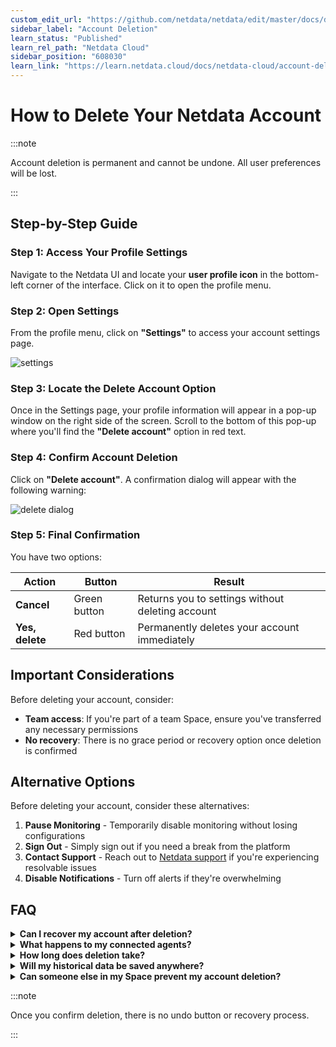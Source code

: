 ```yaml
---
custom_edit_url: "https://github.com/netdata/netdata/edit/master/docs/delete/netdata/account.md"
sidebar_label: "Account Deletion"
learn_status: "Published"
learn_rel_path: "Netdata Cloud"
sidebar_position: "608030"
learn_link: "https://learn.netdata.cloud/docs/netdata-cloud/account-deletion"
---
```


# How to Delete Your Netdata Account

:::note

Account deletion is permanent and cannot be undone. All user preferences will be lost.

:::

## Step-by-Step Guide

### Step 1: Access Your Profile Settings

Navigate to the Netdata UI and locate your **user profile icon** in the bottom-left corner of the interface. Click on it to open the profile menu.

### Step 2: Open Settings

From the profile menu, click on **"Settings"** to access your account settings page.

![settings](https://raw.githubusercontent.com/netdata/docs-images/refs/heads/master/netdata-cloud/account-management/delete-account/profile-menu-settings.png)

### Step 3: Locate the Delete Account Option

Once in the Settings page, your profile information will appear in a pop-up window on the right side of the screen. Scroll to the bottom of this pop-up where you'll find the **"Delete account"** option in red text.

### Step 4: Confirm Account Deletion

Click on **"Delete account"**. A confirmation dialog will appear with the following warning:

![delete dialog](https://raw.githubusercontent.com/netdata/docs-images/refs/heads/master/netdata-cloud/account-management/delete-account/delete-confirmation-dialog.png)

### Step 5: Final Confirmation

You have two options:

| Action | Button | Result |
|--------|--------|--------|
| **Cancel** | Green button | Returns you to settings without deleting account |
| **Yes, delete** | Red button | Permanently deletes your account immediately |

## Important Considerations

Before deleting your account, consider:

- **Team access**: If you're part of a team Space, ensure you've transferred any necessary permissions
- **No recovery**: There is no grace period or recovery option once deletion is confirmed

## Alternative Options

Before deleting your account, consider these alternatives:

1. **Pause Monitoring** - Temporarily disable monitoring without losing configurations
2. **Sign Out** - Simply sign out if you need a break from the platform
3. **Contact Support** - Reach out to [Netdata support](https://www.netdata.cloud/support/) if you're experiencing resolvable issues
4. **Disable Notifications** - Turn off alerts if they're overwhelming

## FAQ

<details>
<summary><strong>Can I recover my account after deletion?</strong></summary>

No. Account deletion is permanent and cannot be reversed under any circumstances.

</details>

<details>
<summary><strong>What happens to my connected agents?</strong></summary>

Agents will continue collecting data locally, but will lose their connection to deleted account.
</details>

<details>
<summary><strong>How long does deletion take?</strong></summary>

Account deletion is immediate.

</details>

<details>
<summary><strong>Will my historical data be saved anywhere?</strong></summary>

Yes, all historical data will be safely stored and another active user in the Space can still access that data. 

</details>

<details>
<summary><strong>Can someone else in my Space prevent my account deletion?</strong></summary>

No. Account deletion is a personal action that only you can initiate and complete. Other Space members cannot prevent or reverse your account deletion.

</details>

:::note

Once you confirm deletion, there is no undo button or recovery process.

:::
